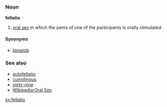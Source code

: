 === Noun ===
'''fellatio'''

# [[oral sex]] in which the penis of one of the participants is orally stimulated.

====Synonyms====
*[[blowjob]]

===See also===
*[[autofellatio]]
*[[cunnilingus]]
*[[sixty-nine]]
*[[w:Oral sex|Wikipedia:Oral Sex]]

[[sv:fellatio]]